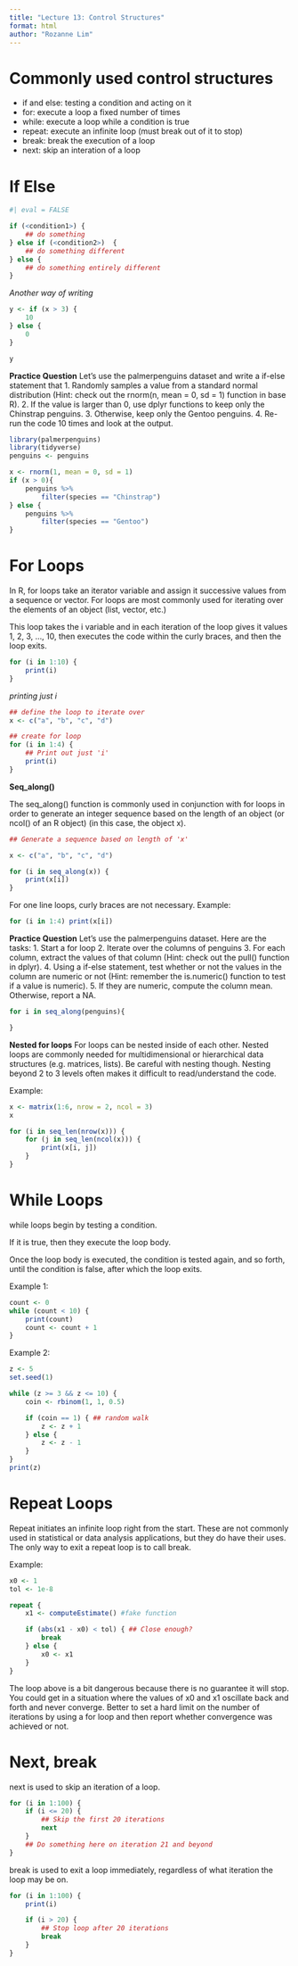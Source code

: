 ```yaml
---
title: "Lecture 13: Control Structures"
format: html
author: "Rozanne Lim"
---
```


# Commonly used control structures
- if and else: testing a condition and acting on it
- for: execute a loop a fixed number of times
- while: execute a loop while a condition is true
- repeat: execute an infinite loop (must break out of it to stop)
- break: break the execution of a loop
- next: skip an interation of a loop

# If Else 
```r
#| eval = FALSE

if (<condition1>) {
    ## do something
} else if (<condition2>)  {
    ## do something different
} else {
    ## do something entirely different
}
```

*Another way of writing*
```r
y <- if (x > 3) {
    10
} else {
    0
}

y
```

**Practice Question**
Let’s use the palmerpenguins dataset and write a if-else statement that
1. Randomly samples a value from a standard normal distribution (Hint: check out the rnorm(n, mean = 0, sd = 1) function in base R).
2. If the value is larger than 0, use dplyr functions to keep only the Chinstrap penguins.
3. Otherwise, keep only the Gentoo penguins.
4. Re-run the code 10 times and look at the output.

```r
library(palmerpenguins)
library(tidyverse)
penguins <- penguins

x <- rnorm(1, mean = 0, sd = 1)
if (x > 0){
    penguins %>%
        filter(species == "Chinstrap") 
} else {
    penguins %>%
        filter(species == "Gentoo")
}
```

# For Loops 
In R, for loops take an iterator variable and assign it successive values from a sequence or vector.
For loops are most commonly used for iterating over the elements of an object (list, vector, etc.)

This loop takes the i variable and in each iteration of the loop gives it values 1, 2, 3, …, 10, then executes the code within the curly braces, and then the loop exits.

```r
for (i in 1:10) {
    print(i)
}
```

*printing just i*
```r
## define the loop to iterate over
x <- c("a", "b", "c", "d")

## create for loop
for (i in 1:4) {
    ## Print out just 'i'
    print(i)
}
```

**Seq_along()**

The seq_along() function is commonly used in conjunction with for loops in order to generate an integer sequence based on the length of an object (or ncol() of an R object) (in this case, the object x).

```r
## Generate a sequence based on length of 'x'

x <- c("a", "b", "c", "d") 

for (i in seq_along(x)) {
    print(x[i])
}
```

For one line loops, curly braces are not necessary. 
Example: 
```r
for (i in 1:4) print(x[i])
```

**Practice Question**
Let’s use the palmerpenguins dataset. Here are the tasks:
1. Start a for loop
2. Iterate over the columns of penguins
3. For each column, extract the values of that column (Hint: check out the pull() function in dplyr).
4. Using a if-else statement, test whether or not the values in the column are numeric or not (Hint: remember the is.numeric() function to test if a value is numeric).
5. If they are numeric, compute the column mean. Otherwise, report a NA.

```r
for i in seq_along(penguins){

}
```

**Nested for loops**
For loops can be nested inside of each other.
Nested loops are commonly needed for multidimensional or hierarchical data structures (e.g. matrices, lists). Be careful with nesting though.
Nesting beyond 2 to 3 levels often makes it difficult to read/understand the code.

Example: 
```r
x <- matrix(1:6, nrow = 2, ncol = 3)
x
```

```r
for (i in seq_len(nrow(x))) {
    for (j in seq_len(ncol(x))) {
        print(x[i, j])
    }
}
```

# While Loops
while loops begin by testing a condition.

If it is true, then they execute the loop body.

Once the loop body is executed, the condition is tested again, and so forth, until the condition is false, after which the loop exits.

Example 1: 
```r
count <- 0
while (count < 10) {
    print(count)
    count <- count + 1
}
```

Example 2: 
```r
z <- 5
set.seed(1)

while (z >= 3 && z <= 10) {
    coin <- rbinom(1, 1, 0.5)

    if (coin == 1) { ## random walk
        z <- z + 1
    } else {
        z <- z - 1
    }
}
print(z)
```

# Repeat Loops
Repeat initiates an infinite loop right from the start. These are not commonly used in statistical or data analysis applications, but they do have their uses.
The only way to exit a repeat loop is to call break.

Example: 

```r
x0 <- 1
tol <- 1e-8

repeat {
    x1 <- computeEstimate() #fake function 

    if (abs(x1 - x0) < tol) { ## Close enough?
        break
    } else {
        x0 <- x1
    }
}
```

The loop above is a bit dangerous because there is no guarantee it will stop.
You could get in a situation where the values of x0 and x1 oscillate back and forth and never converge.
Better to set a hard limit on the number of iterations by using a for loop and then report whether convergence was achieved or not.

# Next, break
next is used to skip an iteration of a loop.

```r
for (i in 1:100) {
    if (i <= 20) {
        ## Skip the first 20 iterations
        next
    }
    ## Do something here on iteration 21 and beyond
}
```

break is used to exit a loop immediately, regardless of what iteration the loop may be on.

```r
for (i in 1:100) {
    print(i)

    if (i > 20) {
        ## Stop loop after 20 iterations
        break
    }
}
```